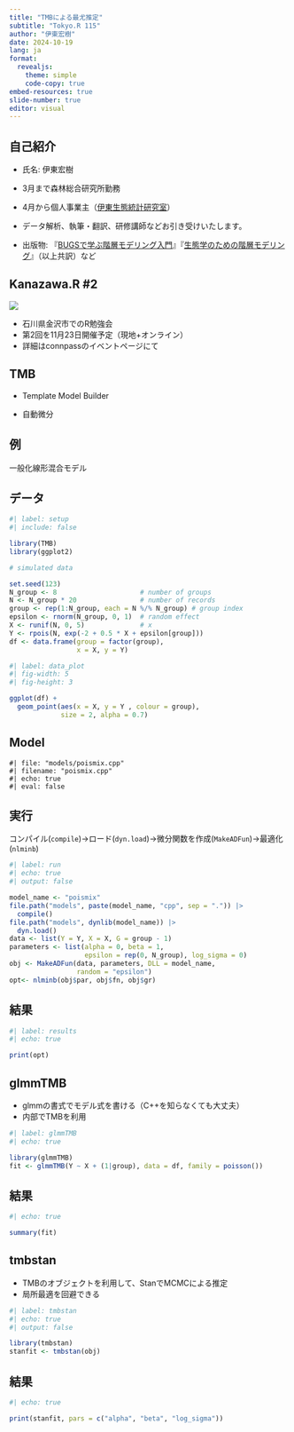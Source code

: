 ```yaml
---
title: "TMBによる最尤推定"
subtitle: "Tokyo.R 115"
author: "伊東宏樹"
date: 2024-10-19
lang: ja
format:
  revealjs:
    theme: simple
    code-copy: true
embed-resources: true
slide-number: true
editor: visual
---
```


## 自己紹介

-   氏名: 伊東宏樹

-   3月まで森林総合研究所勤務

-   4月から個人事業主（[伊東生態統計研究室](https://ito4303.sakura.ne.jp/)）

-   データ解析、執筆・翻訳、研修講師などお引き受けいたします。

-   出版物: 『[BUGSで学ぶ階層モデリング入門](https://www.kyoritsu-pub.co.jp/book/b10003729.html)』『[生態学のための階層モデリング](https://www.kyoritsu-pub.co.jp/book/b10003301.html)』（以上共訳）など

## Kanazawa.R #2

![](images/KanazawaR.jpg)

-   石川県金沢市でのR勉強会
-   第2回を11月23日開催予定（現地+オンライン）
-   詳細はconnpassのイベントページにて

## TMB

-   Template Model Builder

-   自動微分

## 例

一般化線形混合モデル

## データ

```r
#| label: setup
#| include: false

library(TMB)
library(ggplot2)

# simulated data

set.seed(123)
N_group <- 8                     # number of groups
N <- N_group * 20                # number of records
group <- rep(1:N_group, each = N %/% N_group) # group index
epsilon <- rnorm(N_group, 0, 1)  # random effect
X <- runif(N, 0, 5)              # x
Y <- rpois(N, exp(-2 + 0.5 * X + epsilon[group]))
df <- data.frame(group = factor(group),
                 x = X, y = Y)
```

```r
#| label: data_plot
#| fig-width: 5
#| fig-height: 3

ggplot(df) +
  geom_point(aes(x = X, y = Y , colour = group),
             size = 2, alpha = 0.7)
```

## Model

```Rcpp
#| file: "models/poismix.cpp"
#| filename: "poismix.cpp"
#| echo: true
#| eval: false
```

## 実行

コンパイル(`compile`)→ロード(`dyn.load`)→微分関数を作成(`MakeADFun`)→最適化(`nlminb`)

```r
#| label: run
#| echo: true
#| output: false

model_name <- "poismix"
file.path("models", paste(model_name, "cpp", sep = ".")) |>
  compile()
file.path("models", dynlib(model_name)) |>
  dyn.load()
data <- list(Y = Y, X = X, G = group - 1)
parameters <- list(alpha = 0, beta = 1,
                   epsilon = rep(0, N_group), log_sigma = 0)
obj <- MakeADFun(data, parameters, DLL = model_name,
                 random = "epsilon")
opt<- nlminb(obj$par, obj$fn, obj$gr)
```

## 結果

```r
#| label: results
#| echo: true

print(opt)
```

## glmmTMB

-   glmmの書式でモデル式を書ける（C++を知らなくても大丈夫）
-   内部でTMBを利用

```r
#| label: glmmTMB
#| echo: true

library(glmmTMB)
fit <- glmmTMB(Y ~ X + (1|group), data = df, family = poisson())
```

## 結果

```r
#| echo: true

summary(fit)
```

## tmbstan

-   TMBのオブジェクトを利用して、StanでMCMCによる推定
-   局所最適を回避できる

```r
#| label: tmbstan
#| echo: true
#| output: false

library(tmbstan)
stanfit <- tmbstan(obj)
```

## 結果

```r
#| echo: true

print(stanfit, pars = c("alpha", "beta", "log_sigma"))
```
